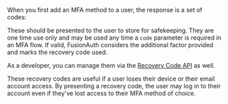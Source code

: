 
When you first add an MFA method to a user, the response is a set of codes:

<JSON title="Recovery Codes Response JSON" src="two-factor/response-with-recovery-codes.json" />

These should be presented to the user to store for safekeeping. They are one time use only and may be used any time a `code` parameter is required in an MFA flow. If valid, FusionAuth considers the additional factor provided and marks the recovery code used. 

As a developer, you can manage them via the [Recovery Code API](/docs/apis/messengers/two-factor#retrieve-recovery-codes) as well.

These recovery codes are useful if a user loses their device or their email account access. By presenting a recovery code, the user may log in to their account even if they've lost access to their MFA method of choice.

